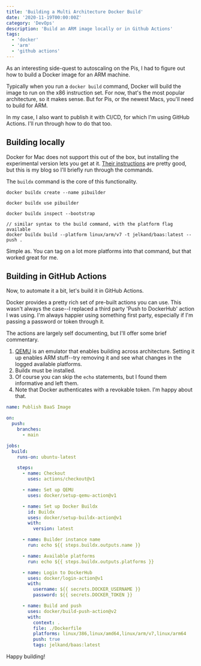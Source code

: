```yaml
---
title: 'Building a Multi Architecture Docker Build'
date: '2020-11-19T00:00:00Z'
category: 'DevOps'
description: 'Build an ARM image locally or in Github Actions'
tags:
  - 'docker'
  - 'arm'
  - 'github actions'
---
```


As an interesting side-quest to autoscaling on the Pis, I had to figure out how to build a Docker image for an ARM machine.

Typically when you run a `docker build` command, Docker will build the image to run on the x86 instruction set. For now, that's the most popular architecture, so it makes sense. But for Pis, or the newest Macs,
you'll need to build for ARM.

In my case, I also want to publish it with CI/CD, for which I'm using GitHub Actions. I'll run through how to do that too.

## Building locally

Docker for Mac does not support this out of the box, but installing the experimental version lets you get at it. [Their instructions](https://docs.docker.com/docker-for-mac/multi-arch/) are pretty good,
but this is my blog so I'll briefly run through the commands.

The `buildx` command is the core of this functionality.

```
docker buildx create --name pibuilder

docker buildx use pibuilder

docker buildx inspect --bootstrap

// similar syntax to the build command, with the platform flag available
docker buildx build --platform linux/arm/v7 -t jelkand/baas:latest --push .
```

Simple as. You can tag on a lot more platforms into that command, but that worked great for me.

## Building in GitHub Actions

Now, to automate it a bit, let's build it in GitHub Actions.

Docker provides a pretty rich set of pre-built actions you can use. This wasn't always the case--I replaced a third party 'Push to DockerHub'
action I was using. I'm always happier using something first party, especially if I'm passing a password or token through it.

The actions are largely self documenting, but I'll offer some brief commentary.

1. [QEMU](https://www.qemu.org/) is an emulator that enables building across architecture. Setting it up enables ARM stuff--try removing it and see what changes in the logged available platforms.
2. Buildx must be installed.
3. Of course you can skip the `echo` statements, but I found them informative and left them.
4. Note that Docker authenticates with a revokable token. I'm happy about that.

```publish.yml
name: Publish BaaS Image

on:
  push:
    branches:
      - main

jobs:
  build:
    runs-on: ubuntu-latest

    steps:
      - name: Checkout
        uses: actions/checkout@v1

      - name: Set up QEMU
        uses: docker/setup-qemu-action@v1

      - name: Set up Docker Buildx
        id: Buildx
        uses: docker/setup-buildx-action@v1
        with:
          version: latest

      - name: Builder instance name
        run: echo ${{ steps.buildx.outputs.name }}

      - name: Available platforms
        run: echo ${{ steps.buildx.outputs.platforms }}

      - name: Login to DockerHub
        uses: docker/login-action@v1
        with:
          username: ${{ secrets.DOCKER_USERNAME }}
          password: ${{ secrets.DOCKER_TOKEN }}

      - name: Build and push
        uses: docker/build-push-action@v2
        with:
          context: .
          file: ./Dockerfile
          platforms: linux/386,linux/amd64,linux/arm/v7,linux/arm64
          push: true
          tags: jelkand/baas:latest
```

Happy building!
